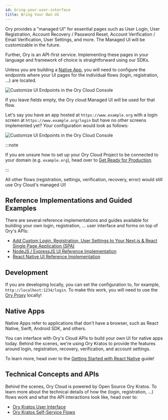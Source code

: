 ```yaml
---
id: bring-your-user-interface
title: Bring Your Own UI
---
```


Ory provides a "managed UI" for essential pages such as User Login, User
Registration, Account Recovery / Password Reset, Account Verification / Email
Verification, User Settings, and more. The Managed UI will be customizable in
the future.

Further, Ory is an API-first service. Implementing these pages in your language
and framework of choice is straightforward using our SDKs.

Unless you are building a [Native App](#native-apps), you will need to configure
the endpoints where your UI pages for the individual flows (login, registration,
...) are located.

![Customize UI Endpoints in the Ory Cloud Console](bring-your-user-interface/cloud-config.png)

If you leave fields empty, the Ory cloud Managed UI will be used for that flow.

Let's say you have an app hosted at `https://www.example.org` with a login
screen at `https://www.example.org/login` but have no other screens implemented
yet? Your configuration would look as follows:

![Customize UI Endpoints in the Ory Cloud Console](bring-your-user-interface/login-ui.png)

:::note

If you are unsure how to set up your Ory Cloud Project to be connected to your
domain (e.g. `example.org`), head over to
[Get Ready for Production](../start-building/deploy-auth-production.mdx).

:::

All other flows (registration, settings, verification, recovery, error) would
still use Ory Cloud's managed UI!

## Reference Implementations and Guided Examples

There are several reference implementations and guides available for building your
own login, registration, ... user interface and forms on top of Ory's APIs:

- [Add Custom Login, Registration, User Settings to Your Next.js & React Single Page Application (SPA)](https://www.ory.sh/nextjs-authentication-spa-custom-flows-open-source/)
- [NodeJS / ExpressJS UI Reference Implementation](https://github.com/ory/kratos-selfservice-ui-node)
- [React Native UI Reference Implementation](https://github.com/ory/kratos-selfservice-ui-react-native)

## Development

If you are developing locally, you can set the configuration to, for example,
`http://localhost:1234/login`. To make this work, you will need to use the
[Ory Proxy](./proxy.mdx) locally!

## Native Apps

Native Apps refer to applications that don't have a browser, such as React
Native, Swift, Android SDK, and others.

You can interface with Ory's Cloud APIs to build your own UI for native apps
today. Behind the scenes, we're using Ory Kratos to provide the features around
login, registration, recovery, verification, and account settings.

To learn more, head over to the
[Getting Started with React Native](../start-building/native-mobile-app.mdx#react-native)
guide!

## Technical Concepts and APIs

Behind the scenes, Ory Cloud is powered by Open Source Ory Kratos. To learn more
about the technical details of how the (login, registration, ...) flows work and
what the API interactions look like, head over to:

- [Ory Kratos User Interface](https://www.ory.sh/kratos/docs/concepts/ui-user-interface)
- [Ory Kratos Self-Service Flows](https://www.ory.sh/kratos/docs/self-service)
